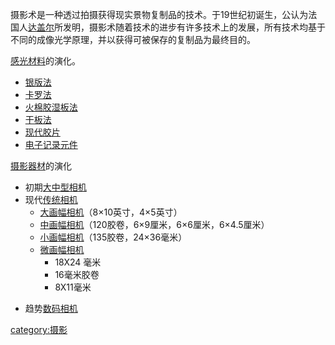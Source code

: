 {{unreferenced|time=2009-4-28}}

摄影术是一种透过拍摄获得现实景物复制品的技术。于19世纪初诞生，公认为法国人[[达盖尔|达盖尔]]所发明，摄影术随着技术的进步有许多技术上的发展，所有技术均基于不同的成像光学原理，并以获得可被保存的复制品为最终目的。


[[感光材料|感光材料]]的演化。
*[[银版法|银版法]]
*[[卡罗法|卡罗法]]
*[[火棉胶湿板法|火棉胶湿板法]]
*[[干板法|干板法]]
*[[现代胶片|现代胶片]]
*[[电子记录元件|电子记录元件]]
[[摄影器材|摄影器材]]的演化
*初期[[大中型相机|大中型相机]]
*现代[[传统相机|传统相机]]
**[[大画幅相机|大画幅相机]]（8×10英寸，4×5英寸）
**[[中画幅相机|中画幅相机]]（120胶卷，6×9厘米，6×6厘米，6×4.5厘米）
**[[小画幅相机|小画幅相机]]（135胶卷，24×36毫米）
**[[微画幅相机|微画幅相机]]
*** 18X24 毫米
*** 16毫米胶卷
*** 8X11毫米

*趋势[[数码照相机|数码相机]]

[[category:摄影|category:摄影]]